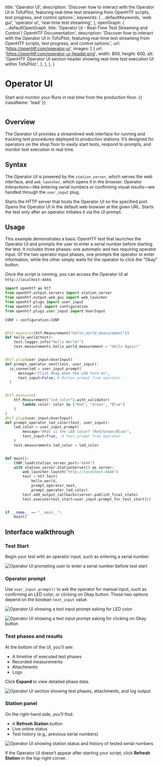 
  title: 'Operator UI',
  description:
    'Discover how to interact with the Operator UI in TofuPilot, featuring real-time test streaming from OpenHTF scripts, test progress, and control options.',
  keywords: [
    ...defaultKeywords,
    'web gui',
    'operator ui',
    'real-time test streaming',
  ],
  openGraph: {
    ...defaultOpenGraph,
    title:
      'Operator UI - Real-Time Test Streaming and Control | OpenHTF Documentation',
    description:
      'Discover how to interact with the Operator UI in TofuPilot, featuring real-time test streaming from OpenHTF scripts, test progress, and control options.',
    url: 'https://openhtf.com/operator-ui',
    images: [
      {
        url: 'https://openhtf.com/operator-ui-header.png',
        width: 800,
        height: 600,
        alt: 'OpenHTF Operator UI section header showing real-time test execution UI within TofuPilot.',
      },
    ],
  },
}

# Operator UI

Start and monitor your Runs in real time from the production floor. {{ className: 'lead' }}

<Image
  src="/operator-ui-header.png"
  alt=""
/>

## Overview

The Operator UI provides a streamlined web interface for running and tracking test procedures deployed to production stations. It’s designed for operators on the shop floor to easily start tests, respond to prompts, and monitor test execution in real time.

## Syntax

The Operator UI is powered by the `station_server`, which serves the web interface, and `web_launcher`, which opens it in the browser. Operator interactions—like entering serial numbers or confirming visual results—are handled through the `user_input` plug.


<Properties>
  <Property name="station_server.StationServer(port=4444)" type="context manager">
    Starts the HTTP server that hosts the Operator UI on the specified port.
  </Property>
  <Property name="web_launcher.launch(url)" type="str → void">
    Opens the Operator UI in the default web browser at the given URL.
  </Property>
  <Property name="test.execute(test_start=user_input.prompt_for_test_start())" type="callable">
    Starts the test only after an operator initiates it via the UI prompt.
  </Property>
</Properties>


## Usage

This example demonstrates a basic OpenHTF test that launches the Operator UI and prompts the user to enter a serial number before starting the test. It includes three phases: one automatic and two requiring operator input. Of the two operator input phases, one prompts the operator to enter information, while the other simply waits for the operator to click the "Okay" button.

Once the script is running, you can access the Operator UI at `http://localhost:4444`.


```python {{ title: 'main.py' }}
import openhtf as htf
from openhtf.output.servers import station_server
from openhtf.output.web_gui import web_launcher
from openhtf.plugs import user_input
from openhtf.util import configuration
from openhtf.plugs.user_input import UserInput

CONF = configuration.CONF


@htf.measures(htf.Measurement("hello_world_measurement"))
def hello_world(test):
    test.logger.info("Hello World!")
    test.measurements.hello_world_measurement = "Hello Again!"


@htf.plug(user_input=UserInput)
def prompt_operator_next(test, user_input):
  is_connected = user_input.prompt(
      message="Click Okay when the LED turn on",
      text_input=False, # Button prompt from operator
  )


@htf.measures(
    htf.Measurement("led_color").with_validator(
        lambda color: color in ["Red", "Green", "Blue"]
    )
)
@htf.plug(user_input=UserInput)
def prompt_operator_led_color(test, user_input):
    led_color = user_input.prompt(
        message="What is the LED color? (Red/Green/Blue)",
        text_input=True,  # Text prompt from operator
    )
    test.measurements.led_color = led_color


def main():
    CONF.load(station_server_port="4444")
    with station_server.StationServer() as server:
        web_launcher.launch("http://localhost:4444")
        test = htf.Test(
            hello_world,
            prompt_operator_next,
            prompt_operator_led_color)
        test.add_output_callbacks(server.publish_final_state)
        test.execute(test_start=user_input.prompt_for_test_start())


if __name__ == "__main__":
    main()
```


## Interface walkthrough

### Test Start

Begin your test with an operator input, such as entering a serial number.

<Image
  src="/operator-ui-start-sn.png"
  alt="Operator UI prompting user to enter a serial number before test start"
/>

### Operator prompt

Use `user_input.prompt()` to ask the operator for manual input, such as confirming an LED color, or clicking on Okay button. These two options depend on the boolean `text_input` value.



<Image
  src="/operator-ui-prompt.png"
  alt="Operator UI showing a text input prompt asking for LED color"
/>


<Image
  src="/operator-ui-prompt-okay.png"
  alt="Operator UI showing a text input prompt asking for clicking on Okay button"
/>


### Test phases and results

At the bottom of the UI, you'll see:
* A timeline of executed test phases
* Recorded measurements
* Attachments
* Logs

Click **Expand** to view detailed phase data.

<Image
  src="/operator-ui-phases.png"
  alt="Operator UI section showing test phases, attachments, and log output"
/>

### Station panel

On the right-hand side, you’ll find:
* A **Refresh Station** button
* Live online status
* Test history (e.g., previous serial numbers)


<Image
  src="/operator-ui-history.png"
  alt="Operator UI showing station status and history of tested serial numbers"
/>

<Note>  If the Operator UI doesn’t appear after starting your script, click **Refresh Station** in the top-right corner.  </Note>
